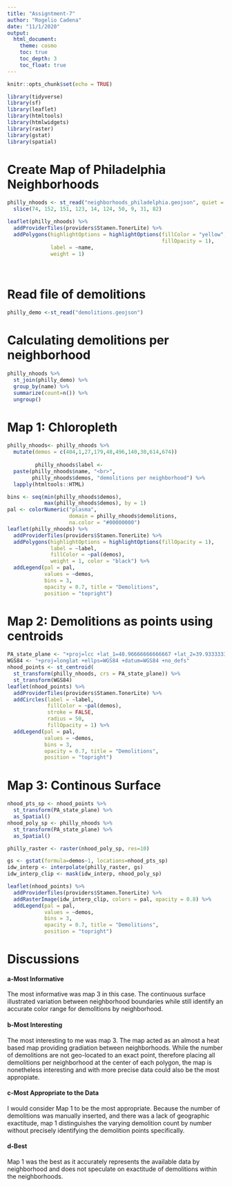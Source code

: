 ```yaml
---
title: "Assigntment-7"
author: "Rogelio Cadena"
date: "11/1/2020"
output: 
  html_document:
    theme: cosmo
    toc: true
    toc_depth: 3
    toc_float: true
---
```


```r
knitr::opts_chunk$set(echo = TRUE)
```

```r
library(tidyverse)
library(sf)
library(leaflet)
library(htmltools)
library(htmlwidgets)
library(raster)
library(gstat)
library(spatial)
```

# Create Map of Philadelphia Neighborhoods
```r
philly_nhoods <- st_read("neighborhoods_philadelphia.geojson", quiet = TRUE) %>%
  slice(74, 152, 151, 123, 14, 124, 50, 9, 31, 82)

leaflet(philly_nhoods) %>%
  addProviderTiles(providers$Stamen.TonerLite) %>%
  addPolygons(highlightOptions = highlightOptions(fillColor = "yellow", 
                                                  fillOpacity = 1),
              label = ~name, 
              weight = 1) 

  
```

# Read file of demolitions
```r
philly_demo <-st_read("demolitions.geojson")
```

# Calculating demolitions per neighborhood 

```r
philly_nhoods %>% 
  st_join(philly_demo) %>% 
  group_by(name) %>% 
  summarize(count=n()) %>% 
  ungroup()
```


# Map 1: Chloropleth

```r
philly_nhoods<- philly_nhoods %>%
  mutate(demos = c(404,1,27,179,48,496,140,30,614,674))
         
         philly_nhoods$label <- 
  paste(philly_nhoods$name, "<br>", 
        philly_nhoods$demos, "demolitions per neighborhood") %>% 
  lapply(htmltools::HTML)

bins <- seq(min(philly_nhoods$demos),
            max(philly_nhoods$demos), by = 1)
pal <- colorNumeric("plasma", 
                    domain = philly_nhoods$demolitions,
                    na.color = "#00000000")
leaflet(philly_nhoods) %>%
  addProviderTiles(providers$Stamen.TonerLite) %>%
  addPolygons(highlightOptions = highlightOptions(fillOpacity = 1),
              label = ~label,
              fillColor = ~pal(demos),
              weight = 1, color = "black") %>% 
  addLegend(pal = pal, 
            values = ~demos,
            bins = 3,
            opacity = 0.7, title = "Demolitions",
            position = "topright")
```

# Map 2: Demolitions as points using centroids 

```r
PA_state_plane <- "+proj=lcc +lat_1=40.96666666666667 +lat_2=39.93333333333333 +lat_0=39.33333333333334 +lon_0=-77.75 +x_0=600000 +y_0=0 +ellps=GRS80 +datum=NAD83 +to_meter=0.3048006096012192 +no_defs "
WGS84 <- "+proj=longlat +ellps=WGS84 +datum=WGS84 +no_defs"
nhood_points <- st_centroid(
  st_transform(philly_nhoods, crs = PA_state_plane)) %>%
  st_transform(WGS84)
leaflet(nhood_points) %>%
  addProviderTiles(providers$Stamen.TonerLite) %>%
  addCircles(label = ~label,
             fillColor = ~pal(demos),
             stroke = FALSE, 
             radius = 50, 
             fillOpacity = 1) %>% 
  addLegend(pal = pal, 
            values = ~demos,
            bins = 3,
            opacity = 0.7, title = "Demolitions",
            position = "topright")
```

# Map 3: Continous Surface

```r
nhood_pts_sp <- nhood_points %>%
  st_transform(PA_state_plane) %>%
  as_Spatial()
nhood_poly_sp <- philly_nhoods %>%
  st_transform(PA_state_plane) %>%
  as_Spatial()
```


```r
philly_raster <- raster(nhood_poly_sp, res=10)
```

```r
gs <- gstat(formula=demos~1, locations=nhood_pts_sp)
idw_interp <- interpolate(philly_raster, gs)
idw_interp_clip <- mask(idw_interp, nhood_poly_sp)
```

```r
leaflet(nhood_points) %>%
  addProviderTiles(providers$Stamen.TonerLite) %>%
  addRasterImage(idw_interp_clip, colors = pal, opacity = 0.8) %>% 
  addLegend(pal = pal, 
            values = ~demos,
            bins = 3,
            opacity = 0.7, title = "Demolitions",
            position = "topright")
```


# Discussions 

#### a-Most Informative 

The most informative was map 3 in this case. The continuous surface illustrated variation between neighborhood boundaries while still identify an accurate color range for demolitions by neighborhood.

#### b-Most Interesting

The most interesting to me was map 3. The map acted as an almost a heat based map providing gradiation between neighborhoods. While the number of demolitions are not geo-located to an exact point, therefore placing all demolitions per neighborhood at the center of each polygon, the map is nonetheless interesting and with more precise data could also be the most appropiate.

#### c-Most Appropriate to the Data 

I would consider Map 1 to be the most appropriate. Because the number of demolitions was manually inserted, and there was a lack of geographic exactitude, map 1 distinguishes the varying demolition count by number without precisely identifying the demolition points specifically. 

#### d-Best

Map 1 was the best as it accurately represents the available data by neighborhood and does not speculate on exactitude of demolitions within the neighborhoods.

